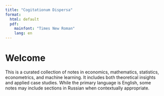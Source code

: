 ```yaml
---
title: "Cogitationum Dispersa"
format:
  html: default
  pdf:
    mainfont: "Times New Roman"
    lang: en
---
```


# Welcome

This is a curated collection of notes in economics, mathematics, statistics, econometrics, and machine learning. It includes both theoretical insights and applied case studies. While the primary language is English, some notes may include sections in Russian when contextually appropriate.
